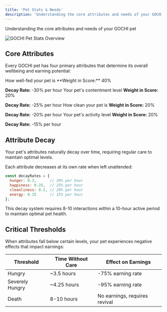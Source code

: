 ```yaml
---
title: 'Pet Stats & Needs'
description: 'Understanding the core attributes and needs of your GOCHI pet'
---
```


Understanding the core attributes and needs of your GOCHI pet

<Frame>
  <img src="https://media.discordapp.net/attachments/1224667348620021830/1360317047560737052/image.png?ex=67faad79&is=67f95bf9&hm=bcae60c2ce219ea7cedd93df91fd7aafde39a42babacae54838fe2a4bc257050&=&format=webp&quality=lossless" alt="GOCHI Pet Stats Overview" />
</Frame>

## Core Attributes

Every GOCHI pet has four primary attributes that determine its overall wellbeing and earning potential:


<CardGroup cols={2}>
  <Card title="Hunger" icon="bowl-food">
    How well-fed your pet is
**Weight in Score:** 40%

**Decay Rate:** -30% per hour
  </Card>
  <Card title="Happiness" icon="face-smile">
    Your pet's contentment level
**Weight in Score:** 20%

**Decay Rate:** -25% per hour
  </Card>
  <Card title="Cleanliness" icon="shower">
    How clean your pet is
**Weight in Score:** 20%

**Decay Rate:** -20% per hour
  </Card>
  <Card title="Energy" icon="bolt">
    Your pet's activity level
**Weight in Score:** 20%

**Decay Rate:** -15% per hour
  </Card>
</CardGroup>

## Attribute Decay

<Note>
Your pet's attributes naturally decay over time, requiring regular care to maintain optimal levels.
</Note>

Each attribute decreases at its own rate when left unattended:

```javascript
const decayRates = {
  hunger: 0.3,      // 30% per hour
  happiness: 0.25,  // 25% per hour
  cleanliness: 0.2, // 20% per hour
  energy: 0.15      // 15% per hour
};
```

This decay system requires 8-10 interactions within a 10-hour active period to maintain optimal pet health.

## Critical Thresholds

When attributes fall below certain levels, your pet experiences negative effects that impact earnings:

| Threshold | Time Without Care | Effect on Earnings |
|-----------|-------------------|-------------------|
| Hungry | ~3.5 hours | -75% earning rate |
| Severely Hungry | ~4.25 hours | -95% earning rate |
| Death | 8-10 hours | No earnings, requires revival |
